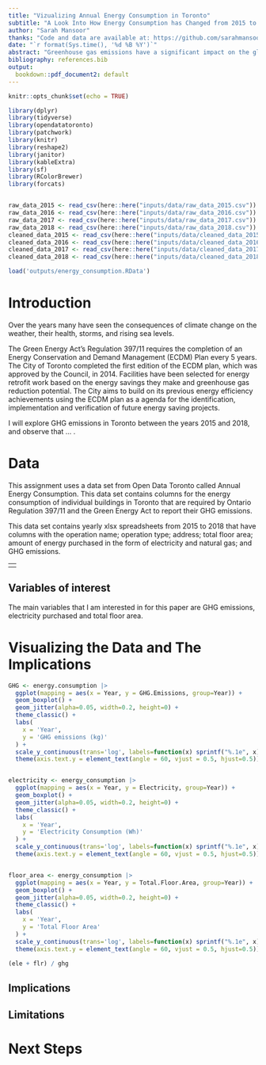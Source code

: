 ```yaml
---
title: "Vizualizing Annual Energy Consumption in Toronto"
subtitle: "A Look Into How Energy Consumption has Changed from 2015 to 2018 "
author: "Sarah Mansoor"
thanks: "Code and data are available at: https://github.com/sarahmansoorr/telling_stories"
date: "`r format(Sys.time(), '%d %B %Y')`"
abstract: "Greenhouse gas emissions have a significant impact on the global climate and are a key factor in climate change. This paper aims to examine the greenhouse gas emissions in Toronto and their change between the years 2011 and 2018. I examine the data ... ."
bibliography: references.bib
output:
  bookdown::pdf_document2: default
---
```


```r
knitr::opts_chunk$set(echo = TRUE)

library(dplyr)
library(tidyverse)
library(opendatatoronto)
library(patchwork)
library(knitr)
library(reshape2)
library(janitor)
library(kableExtra)
library(sf)
library(RColorBrewer)
library(forcats)


raw_data_2015 <- read_csv(here::here("inputs/data/raw_data_2015.csv"))
raw_data_2016 <- read_csv(here::here("inputs/data/raw_data_2016.csv"))
raw_data_2017 <- read_csv(here::here("inputs/data/raw_data_2017.csv"))
raw_data_2018 <- read_csv(here::here("inputs/data/raw_data_2018.csv"))
cleaned_data_2015 <- read_csv(here::here("inputs/data/cleaned_data_2015.csv"))
cleaned_data_2016 <- read_csv(here::here("inputs/data/cleaned_data_2016.csv"))
cleaned_data_2017 <- read_csv(here::here("inputs/data/cleaned_data_2017.csv"))
cleaned_data_2018 <- read_csv(here::here("inputs/data/cleaned_data_2018.csv"))

load('outputs/energy_consumption.RData')

```

# Introduction

Over the years many have seen the consequences of climate change on the weather, their health, storms, and rising sea levels.

The Green Energy Act's Regulation 397/11 requires the completion of an Energy Conservation and Demand Management (ECDM) Plan every 5 years. The City of Toronto completed the first edition of the ECDM plan, which was approved by the Council, in 2014. Facilities have been selected for energy retrofit work based on the energy savings they make and greenhouse gas reduction potential. The City aims to build on its previous energy efficiency achievements using the ECDM plan as a agenda for the identification, implementation and verification of future energy saving projects.

I will explore GHG emissions in Toronto between the years 2015 and 2018, and observe that ... .

\pagebreak

# Data

This assignment uses a data set from Open Data Toronto called Annual Energy Consumption. This data set contains columns for the energy consumption of individual buildings in Toronto that are required by Ontario Regulation 397/11 and the Green Energy Act to report their GHG emissions.

This data set contains yearly xlsx spreadsheets from 2015 to 2018 that have columns with the operation name; operation type; address; total floor area; amount of energy purchased in the form of electricity and natural gas; and GHG emissions.

|     |
|-----|
|     |

## Variables of interest

The main variables that I am interested in for this paper are GHG emissions, electricity purchased and total floor area.

# Visualizing the Data and The Implications

```r
GHG <- energy.consumption |>
  ggplot(mapping = aes(x = Year, y = GHG.Emissions, group=Year)) +
  geom_boxplot() +
  geom_jitter(alpha=0.05, width=0.2, height=0) +
  theme_classic() +
  labs(
    x = 'Year',
    y = 'GHG emissions (kg)'
  ) +
  scale_y_continuous(trans='log', labels=function(x) sprintf("%.1e", x)) +
  theme(axis.text.y = element_text(angle = 60, vjust = 0.5, hjust=0.5))


electricity <- energy_consumption |>
  ggplot(mapping = aes(x = Year, y = Electricity, group=Year)) +
  geom_boxplot() +
  geom_jitter(alpha=0.05, width=0.2, height=0) +
  theme_classic() +
  labs(
    x = 'Year',
    y = 'Electricity Consumption (Wh)'
  ) +
  scale_y_continuous(trans='log', labels=function(x) sprintf("%.1e", x)) +
  theme(axis.text.y = element_text(angle = 60, vjust = 0.5, hjust=0.5))


floor_area <- energy_consumption |>
  ggplot(mapping = aes(x = Year, y = Total.Floor.Area, group=Year)) +
  geom_boxplot() +
  geom_jitter(alpha=0.05, width=0.2, height=0) +
  theme_classic() +
  labs(
    x = 'Year',
    y = 'Total Floor Area'
  ) +
  scale_y_continuous(trans='log', labels=function(x) sprintf("%.1e", x)) +
  theme(axis.text.y = element_text(angle = 60, vjust = 0.5, hjust=0.5))

(ele + flr) / ghg

```

## Implications

## **Limitations**

# Next Steps
